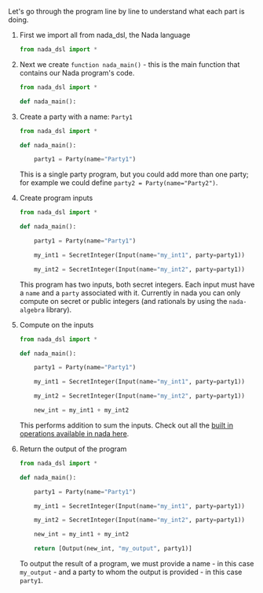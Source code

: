 Let's go through the program line by line to understand what each part is doing. 

1. First we import all from nada_dsl, the Nada language
    ```python
   from nada_dsl import *
   ```
2. Next we create `function nada_main()` - this is the main function that contains our Nada program's code.
   ```python
   from nada_dsl import *
   
   def nada_main():
   ```
3. Create a party with a name: `Party1`
   ```python
   from nada_dsl import *
   
   def nada_main():
   
       party1 = Party(name="Party1")
   ```

   This is a single party program, but you could add more than one party; for example we could define `party2 = Party(name="Party2")`.
4. Create program inputs
   ```python
   from nada_dsl import *
   
   def nada_main():
   
       party1 = Party(name="Party1")
   
       my_int1 = SecretInteger(Input(name="my_int1", party=party1))
   
       my_int2 = SecretInteger(Input(name="my_int2", party=party1))
   ```
   
   This program has two inputs, both secret integers. Each input must have a `name` and a `party` associated with it. Currently in nada you can only compute on secret or public integers (and rationals by using the `nada-algebra` library).

5. Compute on the inputs
   ```python
   from nada_dsl import *
   
   def nada_main():
   
       party1 = Party(name="Party1")
   
       my_int1 = SecretInteger(Input(name="my_int1", party=party1))
   
       my_int2 = SecretInteger(Input(name="my_int2", party=party1))
   
       new_int = my_int1 + my_int2
   ```
   This performs addition to sum the inputs. Check out all the [built in operations available in nada here](/nada-lang-operators).

6. Return the output of the program
   ```python
   from nada_dsl import *
   
   def nada_main():
   
       party1 = Party(name="Party1")
   
       my_int1 = SecretInteger(Input(name="my_int1", party=party1))
   
       my_int2 = SecretInteger(Input(name="my_int2", party=party1))
   
       new_int = my_int1 + my_int2
   
       return [Output(new_int, "my_output", party1)]
   ```
   To output the result of a program, we must provide a name - in this case `my_output` - and a party to whom the output is provided - in this case `party1`.
